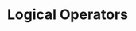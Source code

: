 ---
title: Logical Operators
description: This is an Introduction to Python Syntax
slug: python-syntax/operators/logical-operators
sidebar:
  order: 4
---